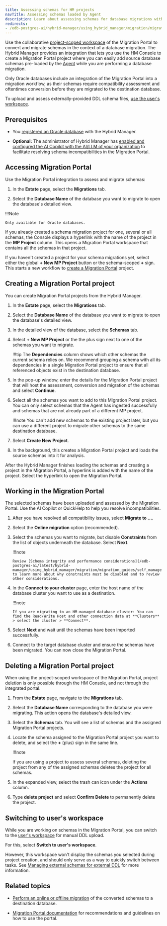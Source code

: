 ```yaml
---
title: Assessing schemas for HM projects
navTitle: Assessing schemas loaded by Agent
description: Learn about assessing schemas for database migrations with Hybrid Manager.
redirects:
- /edb-postgres-ai/hybrid-manager/using_hybrid_manager/migration/migration_portal/hm_schema_migration
---
```


Use the collaborative [project-scoped workspace](access_mp.mdx#project-scoped-workspace-vs-users-workspace) of the Migration Portal to convert and migrate schemas in the context of a database migration. The Hybrid Manager provides an integration that lets you use the HM Console to create a Migration Portal project where you can easily add source database schemas pre-loaded by the [Agent](/edb-postgres-ai/latest/hybrid-manager/using_hybrid_manager/migration/migration_guides/oracle_to_hm_managed/) while you are performing a database migration.

Only Oracle databases include an integration of the Migration Portal into a migration workflow, as their schemas require compatibility assessment and oftentimes conversion before they are migrated to the destination database.

To upload and assess externally-provided DDL schema files, [use the user's workspace](external_schema_migration.mdx).

## Prerequisites

-   You [registered an Oracle database](/edb-postgres-ai/latest/hybrid-manager/using_hybrid_manager/migration/migration_guides/oracle_to_hm_managed/) with the Hybrid Manager.

-   **Optional:** The administrator of Hybrid Manager has [enabled and configured the AI Copilot with the AI/LLM of your organization](../../../enabling_migration_copilot.mdx) to facilitate resolving schema incompatibilities in the Migration Portal.

## Accessing Migration Portal

Use the Migration Portal integration to assess and migrate schemas:

1.  In the **Estate** page, select the **Migrations** tab.

2.  Select the **Database Name** of the database you want to migrate to open the database's detailed view.

!!!Note

    Only available for Oracle databases. 

If you already created a schema migration project for one, several or all schemas, the Console displays a hyperlink with the name of the project in the **MP Project** column. This opens a Migration Portal workspace that contains all the schemas in that project.

If you haven't created a project for your schema migrations yet, select either the global **+ New MP Project** button or the schema-scoped **+** sign. This starts a new workflow to [create a Migration Portal](hm_schema_migration.mdx#creating-a-migration-portal-project) project. 

## Creating a Migration Portal project

You can create Migration Portal projects from the Hybrid Manager. 

1.  In the **Estate** page, select the **Migrations** tab.

2.  Select the **Database Name** of the database you want to migrate to open the database's detailed view.

3.  In the detailed view of the database, select the **Schemas** tab. 

4.  Select **+ New MP Project** or the the plus sign next to one of the schemas you want to migrate.

    !!!tip
        The **Dependencies** column shows which other schemas the current schema relies on. We recommend grouping a schema with all its dependencies in a single Migration Portal project to ensure that all referenced objects exist in the destination database.

5.  In the pop-up window, enter the details for the Migration Portal project that will host the assessment, conversion and migration of the schemas and select **Continue**.

6.  Select all the schemas you want to add to this Migration Portal project. You can only select schemas that the Agent has ingested successfully and schemas that are not already part of a different MP project.

    !!!note 
        You can't add new schemas to the existing project later, but you can use a different project to migrate other schemas to the same destination database.

7.  Select **Create New Project**.

8.  In the background, this creates a Migration Portal project and loads the source schemas into it for analysis.

After the Hybrid Manager finishes loading the schemas and creating a project in the Migration Portal, a hyperlink is added with the name of the project. Select the hyperlink to open the Migration Portal.

## Working in the Migration Portal

The selected schemas have been uploaded and assessed by the Migration Portal. Use the AI Copilot or QuickHelp to help you resolve incompatibilities. 

1.  After you have resolved all compatibility issues, select **Migrate to …**.

2.  Select the **Online migration** option (recommended).

3.  Select the schemas you want to migrate, but disable **Constraints** from the list of objects underneath the database. Select **Next**.

    !!!note

        Review [Schema integrity and performance considerations](/edb-postgres-ai/latest/hybrid-manager/using_hybrid_manager/migration/migration_guides/self_managed_pg_to_self_managed_pg/handling_schema/) to learn more about why constraints must be disabled and to review other considerations.

4.  In the **Connect to your cluster** page, enter the host name of the database cluster you want to use as a destination.

    !!!note

        If you are migrating to an HM-managed database cluster: You can find the Read/Write Host and other connection data at **Clusters** > select the cluster > **Connect**.

5.  Select **Next** and wait until the schemas have been imported successfully.

6.  Connect to the target database cluster and ensure the schemas have been migrated. You can now close the Migration Portal.

## Deleting a Migration Portal project

When using the project-scoped workspace of the Migration Portal, project deletion is only possible through the HM Console, and not through the integrated portal.

1.  From the **Estate** page, navigate to the **Migrations** tab.

2.  Select the **Database Name** corresponding to the database you were migrating. This action opens the database's detailed view.

3.  Select the **Schemas** tab. You will see a list of schemas and the assigned Migration Portal projects.

4.  Locate the schema assigned to the Migration Portal project you want to delete,  and select the **+** (plus) sign in the same line.

    !!!note

       If you are using a project to assess several schemas, deleting the project from any of the assigned schemas deletes the project for all schemas.

5.  In the expanded view, select the trash can icon under the **Actions** column.

6.  Type **delete project** and select **Confirm Delete** to permanently delete the project. 

## Switching to user's workspace

While you are working on schemas in the Migration Portal, you can switch to the [user's workspace](access_mp.mdx#project-scoped-workspace-vs-users-workspace) for manual DDL upload. 

For this, select **Switch to user's workspace**.

However, this workspace won't display the schemas you selected during project creation, and should only serve as a way to quickly switch between tasks. See [Managing external schemas for external DDL](external_schema_migration.mdx) for more information.

## Related topics

-   [Perform an online or offline migration](https://www.enterprisedb.com/docs/migration_portal/latest/04_mp_migrating_database/03_mp_schema_migration/) of the converted schemas to a destination database.

-   [Migration Portal documentation](https://www.enterprisedb.com/docs/migration_portal/latest/03_mp_using_portal/) for recommendations and guidelines on how to use the portal.
